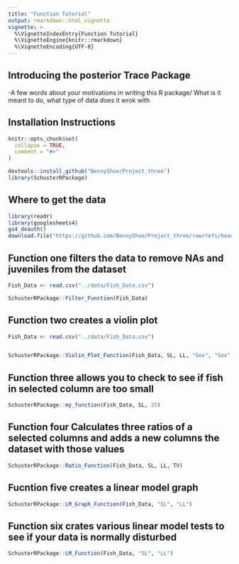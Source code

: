 ```yaml
---
title: "Function Tutorial"
output: rmarkdown::html_vignette
vignette: >
  %\VignetteIndexEntry{Function Tutorial}
  %\VignetteEngine{knitr::rmarkdown}
  %\VignetteEncoding{UTF-8}
---
```



## Introducing the posterior Trace Package 
-A few words about your motivations in writing this R package/ What is it meant to do, what type of data does it wrok with 

## Installation Instructions 

```r
knitr::opts_chunk$set(
  collapse = TRUE,
  comment = "#>"
)
```

```r
devtools::install_github("BennyShoe/Project_three")
library(SchusterRPackage)
```

## Where to get the data 
```r
library(readr)
library(googlesheets4)
gs4_deauth()
download.file("https://github.com/BennyShoe/Project_three/raw/refs/heads/main/data/R_Project1_Our_Data.csv","/cloud/project/data/Fish_Data.csv")

```


## Function one filters the data to remove NAs and juveniles from the dataset
```r

Fish_Data <- read.csv("../data/Fish_Data.csv")

SchusterRPackage::Filter_Function(Fish_Data)
```
## Function two creates a violin plot 
```r

Fish_Data <- read.csv("../data/Fish_Data.csv")


SchusterRPackage::Violin_Plot_Function(Fish_Data, SL, LL, "Sex", "Sex", "SL", "LL")

```

## Function three allows you to check to see if fish in selected column are too small
```r

SchusterRPackage::my_function(Fish_Data, SL, 25)

```

## Function four Calculates three ratios of a selected columns and adds a new columns the dataset with those values
```r

SchusterRPackage::Ratio_Function(Fish_Data, SL, LL, TV)

```

## Fucntion five creates a linear model graph
```r

SchusterRPackage::LM_Graph_Function(Fish_Data, "SL", "LL")

```

## Function six crates various linear model tests to see if your data is normally disturbed
```r

SchusterRPackage::LM_Function(Fish_Data, "SL", "LL")

```

